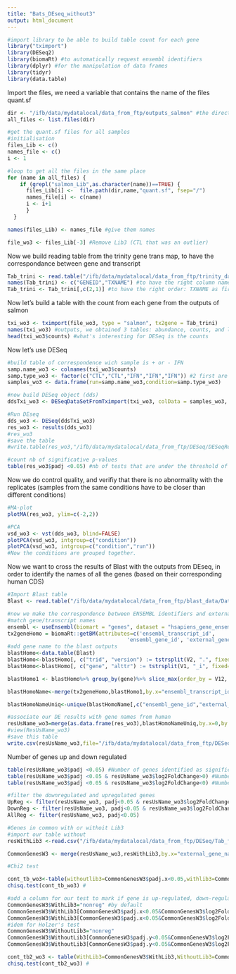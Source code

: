 ```yaml
---
title: "Bats_DEseq_without3"
output: html_document
---
```

```r
#import library to be able to build table count for each gene
library("tximport")
library(DESeq2)
library(biomaRt) #to automatically request ensembl identifiers
library(dplyr) #for the manipulation of data frames
library(tidyr)
library(data.table)

```

Import the files, we need a variable that contains the name of the files quant.sf
```r
dir <- "/ifb/data/mydatalocal/data_from_ftp/outputs_salmon" #the directory where we look for the files
all_files <- list.files(dir)

#get the quant.sf files for all samples
#initialisation
files_Lib <- c()
names_file <- c()
i <- 1

#loop to get all the files in the same place
for (name in all_files) {
    if (grepl("salmon_Lib",as.character(name))==TRUE) {
      files_Lib[i] <-  file.path(dir,name,"quant.sf", fsep="/")
      names_file[i] <- c(name)
      i <- i+1
      }
  }

names(files_Lib) <- names_file #give them names

file_wo3 <- files_Lib[-3] #Remove Lib3 (CTL that was an outlier)
```

Now we build reading table from the trinity gene trans map, to have the correspondance between gene and transcript
```r
Tab_trini <- read.table("/ifb/data/mydatalocal/data_from_ftp/trinity_data/Trinity_RF.fasta.gene_trans_map") #get the fasta.gene_trans_map
names(Tab_trini) <- c("GENEID","TXNAME") #to have the right column names
Tab_trini <- Tab_trini[,c(2,1)] #to have the right order: TXNAME as first column, GENEID as second
```

Now let's build a table with the count from each gene from the outputs of salmon 
```r
txi_wo3 <- tximport(file_wo3, type = "salmon", tx2gene = Tab_trini)
names(txi_wo3) #outputs, we obtained 3 tables: abundance, counts, and length
head(txi_wo3$counts) #what's interesting for DESeq is the counts
```

Now let's use DESeq
```r
#build table of correspondence wich sample is + or - IFN
samp.name_wo3 <- colnames(txi_wo3$counts)
samp.type_wo3 <- factor(c("CTL","CTL","IFN","IFN","IFN")) #2 first are control, 3 last are +IFN
samples_wo3 <- data.frame(run=samp.name_wo3,condition=samp.type_wo3)

#now build DESeq object (dds)
ddsTxi_wo3 <- DESeqDataSetFromTximport(txi_wo3, colData = samples_wo3, design = ~ condition)

#Run DEseq
dds_wo3 <- DESeq(ddsTxi_wo3)
res_wo3 <- results(dds_wo3)
#res_wo3
#save the table
#write.table(res_wo3,"/ifb/data/mydatalocal/data_from_ftp/DESeq/DESeqRes_withoutLib3.tab")

#count nb of significative p-values
table(res_wo3$padj <0.05) #nb of tests that are under the threshold of 0.05 #1670
```
Now we do control quality, and verifiy that there is no abnormality with the replicates (samples from the same conditions have to be closer than different conditions)

```r
#MA-plot 
plotMA(res_wo3, ylim=c(-2,2))

#PCA
vsd_wo3 <- vst(dds_wo3, blind=FALSE)
plotPCA(vsd_wo3, intgroup=c("condition"))
plotPCA(vsd_wo3, intgroup=c("condition","run"))
#Now the conditions are grouped together.
```

Now we want to cross the results of Blast with the outputs from DEseq, in order to identify the names of all the genes (based on their corresponding human CDS)
```r
#Import Blast table
Blast <- read.table("/ifb/data/mydatalocal/data_from_ftp/blast_data/DataBats.blast")

#now we make the correspondence between ENSEMBL identifiers and external human gene names, using biomaRt
#match gene/transcript names
ensembl <- useEnsembl(biomart = "genes", dataset = "hsapiens_gene_ensembl")
tx2geneHomo = biomaRt::getBM(attributes=c('ensembl_transcript_id', 
                                      'ensembl_gene_id', 'external_gene_name'),mart=ensembl)
#add gene name to the blast outputs
blastHomo<-data.table(Blast)
blastHomo<-blastHomo[, c("trid", "version") := tstrsplit(V2, ".", fixed=TRUE)][]
blastHomo<-blastHomo[, c("gene", "alttr") := tstrsplit(V1, "_i", fixed=TRUE)][]

blastHomo1 <- blastHomo%>% group_by(gene)%>% slice_max(order_by = V12, n = 1, with_ties = TRUE)

blastHomoName<-merge(tx2geneHomo,blastHomo1,by.x="ensembl_transcript_id",by.y="trid") #to merge the 2 dataframe, one with the Blast output and ensembl names (blastHomo1), and one with the ensemble and external gene names (tx2gneHomo)

blastHomoNameUniq<-unique(blastHomoName[,c("ensembl_gene_id","external_gene_name","gene")]) #unique, to remove the duplicates

#associate our DE results with gene names from human
resUsName_wo3=merge(as.data.frame(res_wo3),blastHomoNameUniq,by.x=0,by.y="gene")
#view(ResUsName_wo3)
#save this table
write.csv(resUsName_wo3,file="/ifb/data/mydatalocal/data_from_ftp/DESeq/Tab_foldchange_without3.csv")
```

Number of genes up and down regulated
```r
table(resUsName_wo3$padj <0.05) #Number of genes identified as significatively differently expressed (with interferon vs without) #696 (with Lib3 was 578)
table(resUsName_wo3$padj <0.05 & resUsName_wo3$log2FoldChange>0) #Number of genes significatively UPregulated #521 (with Lib3 was 421)
table(resUsName_wo3$padj <0.05 & resUsName_wo3$log2FoldChange<0) #Number of genes significatively DOWNregulated #175 (with Lib3 was 157)

#filter the downregulated and upregulated genes
UpReg <- filter(resUsName_wo3, padj<0.05 & resUsName_wo3$log2FoldChange>0)
DownReg <- filter(resUsName_wo3, padj<0.05 & resUsName_wo3$log2FoldChange<0)
AllReg <- filter(resUsName_wo3, padj<0.05)
```

```r
#Genes in common with or withoit Lib3
#import our table without 
resWithLib3 <-read.csv("/ifb/data/mydatalocal/data_from_ftp/DESeq/Tab_foldchange_genes.csv")

CommonGenesW3 <- merge(resUsName_wo3,resWithLib3,by.x="external_gene_name", by.y="external_gene_name")

#Chi2 test

cont_tb_wo3<-table(withoutlib3=CommonGenesW3$padj.x<0.05,withlib3=CommonGenesW3$padj.y < 0.05) #Contingency table
chisq.test(cont_tb_wo3) #

#add a column for our test to mark if gene is up-regulated, down-regulated or not regulated
CommonGenesW3$WithLib3="nonreg" #by default
CommonGenesW3$WithLib3[CommonGenesW3$padj.x<0.05&CommonGenesW3$log2FoldChange.x>0]="Up"
CommonGenesW3$WithLib3[CommonGenesW3$padj.x<0.05&CommonGenesW3$log2FoldChange.x<0]="Down"
#idem for Holzer's test
CommonGenesW3$WithoutLib3="nonreg"
CommonGenesW3$WithoutLib3[CommonGenesW3$padj.y<0.05&CommonGenesW3$log2FoldChange.y>0]="Up"
CommonGenesW3$WithoutLib3[CommonGenesW3$padj.y<0.05&CommonGenesW3$log2FoldChange.y<0]="Down"

cont_tb2_wo3 <- table(WithLib3=CommonGenesW3$WithLib3,WithoutLib3=CommonGenesW3$WithoutLib3) #Contingency table 2, for all groups
chisq.test(cont_tb2_wo3) #
```



